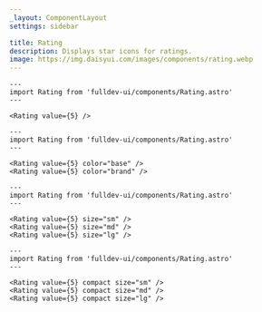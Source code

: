 ```yaml
---
_layout: ComponentLayout
settings: sidebar

title: Rating
description: Displays star icons for ratings.
image: https://img.daisyui.com/images/components/rating.webp
---
```


```astro live props={{ title: 'value' }}
---
import Rating from 'fulldev-ui/components/Rating.astro'
---

<Rating value={5} />
```

```astro live props={{ title: 'color' }}
---
import Rating from 'fulldev-ui/components/Rating.astro'
---

<Rating value={5} color="base" />
<Rating value={5} color="brand" />
```

```astro live props={{ title: 'size' }}
---
import Rating from 'fulldev-ui/components/Rating.astro'
---

<Rating value={5} size="sm" />
<Rating value={5} size="md" />
<Rating value={5} size="lg" />
```

```astro live props={{ title: 'compact' }}
---
import Rating from 'fulldev-ui/components/Rating.astro'
---

<Rating value={5} compact size="sm" />
<Rating value={5} compact size="md" />
<Rating value={5} compact size="lg" />
```
